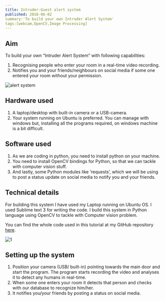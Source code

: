 ```yaml
---
title: Intruder-Guest alert system 
published: 2016-06-02
summary:'To build your own Intruder Alert System'
tags:[webcam,OpenCV,Image Processing]
---
```


## Aim
To build your own “Intruder Alert System”  with following capabilities:
1. Recognising people who enter your room in a real-time video recording.
2. Notifies you and your friends/neighbours on social media if some one entered your room without your permission.


<Image
  src='/static/images/blog/thumbnails/Intruder-Guest alert system.png'
  alt='alert system'
  width='auto'
  height='auto'
/>

## Hardware used
1. A laptop/desktop with built-in camera or a USB-camera.
2. Your system running on Ubuntu is preferred. You can manage with windows but, installing all the programs required, on windows machine is a bit difficult.

## Software used
1. As we are coding in python, you need to install python on your machine.
2. You need to install OpenCV bindings for Python, so that we can tackle with computer vision stuff.
3. And lastly, some Python modules like ‘requests’, which we will be using to post a status update on social media to notify you and your friends.

## Technical details
For building this system I have used my Laptop running on Ubuntu OS. I used Sublime text 3 for writing the code. I build this system in Python language using OpenCV to tackle with Computer vision problem.

You can find the whole code used in this tutorial at my GitHub repository [here](https://github.com/SnShine/FaceRecognizer).

<Image
  src='/static/images/blog/Intruder-Guest-alert/1.png'
  alt='1'
  width='auto'
  height='auto'
/>
## Setting up the system
1. Position your camera (USB/ built-in) pointing towards the main door and start the program. The program starts recording the video and analyses it to detect any humans in real-time.
2. When some one enters your room it detects that person and checks with our database to recognize him/her.
3. It notifies you/your friends by posting a status on social media.

<EmbedItem url='https://www.youtube.com/embed/1SnUQQRJDI8' />